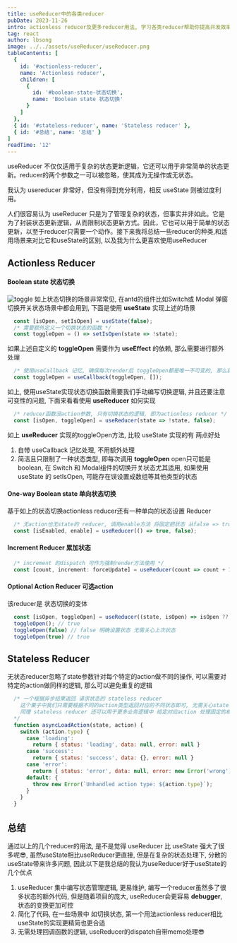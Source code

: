 ```yaml
---
title: useReducer中的各类reducer
pubDate: 2023-11-26
intro: actionless reducer及更多reducer用法, 学习各类reducer帮助你提高开发效率和代码质量
tag: react
author: lbsong
image: ../../assets/useReducer/useReducer.png
tableContents: [
  {
    id: '#actionless-reducer',
    name: 'Actionless reducer',
    children: [
      {
        id: '#boolean-state-状态切换',
        name: 'Boolean state 状态切换'
      }
    ]
  },
  { id: '#stateless-reducer', name: 'Stateless reducer' },
  { id: '#总结', name: '总结' }
]
readTime: '12'
---
```


useReducer 不仅仅适用于复杂的状态更新逻辑，它还可以用于非常简单的状态更新。reducer的两个参数之一可以被忽略，使其成为无操作或无状态。

我认为 usereducer 非常好，但没有得到充分利用，相反 useState 则被过度利用。

人们很容易认为 useReducer 只是为了管理复杂的状态，但事实并非如此。它是为了封装状态更新逻辑，从而限制状态更新方式。因此，它也可以用于简单的状态更新，以至于reducer只需要一个动作。接下来我将总结一些reducer的种类,和适用场景来对比它和useState的区别, 以及我为什么更喜欢使用useReducer

## Actionless Reducer

#### Boolean state 状态切换

![toggle](../../assets/useReducer/toggle.svg)
如上状态切换的场景非常常见, 在antd的组件比如Switch或 Modal 弹窗切换开关状态场景中都会用到, 下面是使用 **useState** 实现上述的场景

```javascript
  const [isOpen, setIsOpen] = useState(false);
  /* 需要额外定义一个切换状态的函数 */
  const toggleOpen = () => setIsOpen(state => !state);
```
如果上述自定义的 **toggleOpen** 需要作为 **useEffect** 的依赖, 那么需要进行额外处理
```javascript
  /* 使用useCallback 记忆, 确保每次render后 toggleOpen都是唯一不可变的, 那么就可以安全作为useEffect依赖或者传递给子组件做React.memo处理 */
  const toggleOpen = useCallback(toggleOpen, []);
```
如上, 使用useState实现状态切换函数需要我们手动编写切换逻辑, 并且还要注意可变性的问题, 下面来看看使用 **useReducer** 如何实现
```javascript
  /* reducer函数没action参数, 只有切换状态的逻辑, 即为actionless reducer */
  const [isOpen, toggleOpen] = useReducer(state => !state, false);
```
如上 **useReducer** 实现的toggleOpen方法, 比较 useState 实现的有 两点好处
1. 自带 useCallback 记忆处理, 不用额外处理
2. 简洁且只限制了一种状态类型, 即每次调用 **toggleOpen** open只可能是boolean, 在 Switch 和 Modal组件的切换开关状态尤其适用, 如果使用 useState 的 setIsOpen, 可能存在误设置成数组等其他类型的状态 

#### One-way Boolean state 单向状态切换

基于如上的状态切换actionless reducer还有一种单向的状态设置 Reducer
```javascript
  /* 无action也无state的 reducer, 调用enable方法 将固定把状态 从false => true */
  const [isEnabled, enable] = useReducer(() => true, false);
```

#### Increment Reducer 累加状态

```javascript
  /* increment 的dispatch 可作为强制render方法使用 */
  const [count, increment: forceUpdate] = useReducer(count => count + 1, 0)
```

#### Optional Action Reducer 可选action

该reducer是 状态切换的变体

```javascript
  const [isOpen, toggleOpen] = useReducer((state, isOpen) => isOpen ?? !state, false);
  toggleOpen(); // true
  toggleOpen(false) // false 明确设置状态 无需关心上次状态
  toggleOpen(true) // true
```

## Stateless Reducer

无状态reducer忽略了state参数针对每个特定的action做不同的操作, 可以需要对特定的action做同样的逻辑, 那么可以避免重复的逻辑

```javascript
  /* 一个根据异步结果返回 请求状态的 stateless reducer
    这个栗子中我们只需要根据不同的action类型返回对应的不同状态即可, 无需关心state, 
    同理 stateless reducer 还可以用于更多业务逻辑中 给定对应action 处理固定的相同逻辑
  */
  function asyncLoadAction(state, action) {
    switch (action.type) {
      case 'loading':
        return { status: 'loading', data: null, error: null }
      case 'success':
        return { status: 'success', data: {}, error: null }
      case 'error':
        return { status: 'error', data: null, error: new Error('wrong') }
      default: {
        throw new Error(`Unhandled action type: ${action.type}`);
      }
    }
  }
```

## 总结

通过以上的几个reducer的用法, 是不是觉得 useReducer 比 useState 强大了很多呢😎, 
虽然useState相比useReducer更直接, 但是在复杂的状态处理下, 分散的useState带来许多问题, 因此以下是我总结的我认为useReducer好于useState的几个优点
1. useReducer 集中编写状态管理逻辑, 更易维护, 编写一个reducer虽然多了很多状态的额外代码, 但是随着项目的庞大, useReducer会更容易  **debugger**, 状态的变换更加可控
2. 简化了代码, 在一些场景中 如切换状态, 第一个用法actionless reducer相比useState的实现更精简也更合适
3. 无需处理回调函数的逻辑, useReducer的dispatch自带memo处理😎